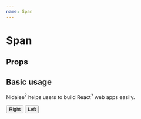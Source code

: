 ```yaml
---
name: Span
---
```



# Span

## Props

<PropsTable of={Span} />

## Basic usage

<Playground>
  <p style={{ textAlign: 'center' }}>
    <Span tooltip="A React UI component framework">
      Nidalee<sup>?</sup>
    </Span> helps users to build
    <Span tooltip="A JavaScript library for building user interfaces" tooltipPosition="bottom">
      React<sup>?</sup>
    </Span> web apps easily.
  </p>
  <Button>
    <Span tooltip="Click here to do something" tooltipPosition="right">
      Right
    </Span>
  </Button>
  <Button>
    <Span tooltip="hello?" tooltipPosition="left">
      Left
    </Span>
  </Button>
</Playground>
